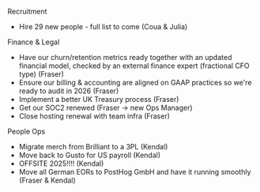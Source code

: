 Recruitment
* Hire 29 new people - full list to come (Coua & Julia)

Finance & Legal
* Have our churn/retention metrics ready together with an updated financial model, checked by an external finance expert (fractional CFO type) (Fraser)
* Ensure our billing & accounting are aligned on GAAP practices so we're ready to audit in 2026 (Fraser)
* Implement a better UK Treasury process (Fraser)
* Get our SOC2 renewed (Fraser -> new Ops Manager)
* Close hosting renewal with team infra (Fraser)

People Ops
* Migrate merch from Brilliant to a 3PL (Kendal)
* Move back to Gusto for US payroll (Kendal)
* OFFSITE 2025!!!! (Kendal)
* Move all German EORs to PostHog GmbH and have it running smoothly (Fraser & Kendal)
